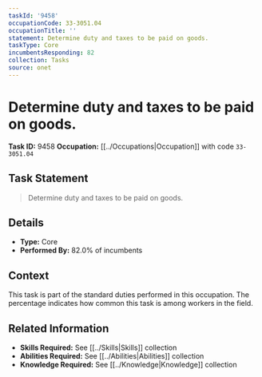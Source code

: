 ```yaml
---
taskId: '9458'
occupationCode: 33-3051.04
occupationTitle: ''
statement: Determine duty and taxes to be paid on goods.
taskType: Core
incumbentsResponding: 82
collection: Tasks
source: onet
---
```

# Determine duty and taxes to be paid on goods.

**Task ID:** 9458
**Occupation:** [[../Occupations|Occupation]] with code `33-3051.04`

## Task Statement

> Determine duty and taxes to be paid on goods.

## Details

- **Type:** Core
- **Performed By:** 82.0% of incumbents

## Context

This task is part of the standard duties performed in this occupation. The percentage indicates how common this task is among workers in the field.

## Related Information

- **Skills Required:** See [[../Skills|Skills]] collection
- **Abilities Required:** See [[../Abilities|Abilities]] collection
- **Knowledge Required:** See [[../Knowledge|Knowledge]] collection
